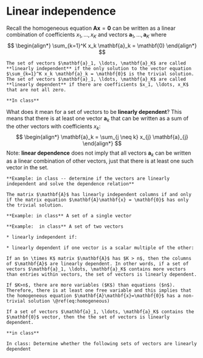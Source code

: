 # Linear independence {#linear-independence}

Recall the homogeneous equation $\mathbf{A} \mathbf{x} = \mathbf{0}$ can be written as a linear combination of coefficients $x_1, \ldots, x_K$ and vectors $\mathbf{a}_1, \ldots, \mathbf{a}_K$ where 
$$
\begin{align*}
\sum_{k=1}^K x_k \mathbf{a}_k = \mathbf{0}
\end{align*}
$$
```definition
The set of vectors $\mathbf{a}_1, \ldots, \mathbf{a}_K$ are called **linearly independent** if the only solution to the vector equation $\sum_{k=1}^K x_k \mathbf{a}_k = \mathbf{0}$ is the trivial solution. The set of vectors $\mathbf{a}_1, \ldots, \mathbf{a}_K$ are called **linearly dependent** if there are coefficients $x_1, \ldots, x_K$ that are not all zero.
```

```example
**In class**
```

What does it mean for a set of vectors to be **linearly dependent**? This means that there is at least one vector $\mathbf{a}_k$ that can be written as a sum of the other vectors with coefficients $x_k$:
$$
\begin{align*}
\mathbf{a}_k = \sum_{j \neq k} x_{j} \mathbf{a}_{j}
\end{align*}
$$
Note: **linear dependence** does not imply that all vectors $\mathbf{a}_{k}$ can be written as a linear combination of other vectors, just that there is at least one such vector in the set.

```example
**Example: in class -- determine if the vectors are linearly independent and solve the dependence relation**
```    
    

```theorem
The matrix $\mathbf{A}$ has linearly independent columns if and only if the matrix equation $\mathbf{A}\mathbf{x} = \mathbf{0}$ has only the trivial solution.
```

```example
**Example: in class** A set of a single vector
```

```example
**Example:  in class** A set of two vectors

* linearly independent if:

* linearly dependent if one vector is a scalar multiple of the other:
```

    
```theorem
If an $n \times K$ matrix $\mathbf{A}$ has $K > n$, then the columns of $\mathbf{A}$ are linearly dependent. In other words, if a set of vectors $\mathbf{a}_1, \ldots, \mathbf{a}_K$ contains more vectors than entries within vectors, the set of vectors is linearly dependent.
```

```proof
If $K>n$, there are more variables ($K$) than equations ($n$). Therefore, there is at least one free variable and this implies that the homogeneous equation $\mathbf{A}\mathbf{x}=\mathbf{0}$ has a non-trivial solution \@ref(eq:homogeneous)
```


```theorem
If a set of vectors $\mathbf{a}_1, \ldots, \mathbf{a}_K$ contains the $\mathbf{0}$ vector, then the the set of vectors is linearly dependent.
```

```proof
**in class**
```

```example
In class: Determine whether the following sets of vectors are linearly dependent
```






    
    




